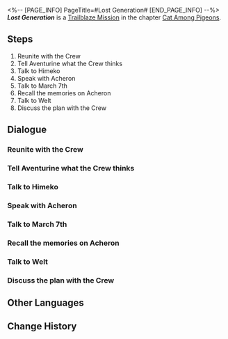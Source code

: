 <%-- [PAGE_INFO]
PageTitle=#Lost Generation#
[END_PAGE_INFO] --%>
{{Stub|Dialogue.}}
{{Mission Infobox
|id            = 1031001
|title         = 
|image         = {{subst:void|<!--$UPLOAD:<<SpriteOutput/Chronicle/1031001_f.png>-<Mission Lost Generation Stelle.png>-<Fate's Atlas Images>>-->}}{{subst:void|<!--$UPLOAD:<<SpriteOutput/Chronicle/1031001_m.png>-<Mission Lost Generation Caelus.png>-<Fate's Atlas Images>>-->}}
<gallery>
Mission Lost Generation Stelle.png|Stelle
Mission Lost Generation Caelus.png|Caelus
</gallery>
|type          = Trailblaze
|event_name    = 
|chapter       = Cat Among Pigeons
|requirements  = [[Trailblaze Mission]] ''[[The Devil in Velvet]]'' completed
|summary       = The Crew arrived safely at the Golden Hour and exchanged info with you. At this same moment, a dark tide in the dream had begun to surge...
|characters    = Trailblazer
|startLocation = [[Penacony]] - [[Golden Hour]]
|world         = Penacony
|area          = Golden Hour
|prev          = The Devil in Velvet
|next          = Double Indemnity
|rewards       = Trailblaze EXP*400; Stellar Jade*50; Traveler's Guide*4; Clock Credits*300; "City Upon a Hill"*1 { text = "City Upon a Hill" }; Credit*40,000
}}
'''''Lost Generation''''' is a [[Trailblaze Mission]] in the chapter [[Cat Among Pigeons]].

==Steps==
# Reunite with the Crew
# Tell Aventurine what the Crew thinks
# Talk to Himeko
# Speak with Acheron
# Talk to March 7th
# Recall the memories on Acheron
# Talk to Welt
# Discuss the plan with the Crew

<!--
==Gameplay Notes==

--><!--
==Trial Character==

-->
==Dialogue==
{{Stub Dialogue}}

===Reunite with the Crew===
{{Dialogue Start}}
:{{tx}}
{{Dialogue End}}

===Tell Aventurine what the Crew thinks===
{{Dialogue Start}}
:{{tx}}
{{Dialogue End}}

===Talk to Himeko===
{{Mission Description|type=trailblaze|location=Golden Hour|update|The Crew safely arrives at the Golden Hour and exchanges info with you. After an intense discussion, you decide to work with Aventurine. Before planning the next step, take some time to discuss what everyone is concerned about.}}
{{Dialogue Start}}
:{{tx}}
{{Dialogue End}}

===Speak with Acheron===
{{Mission Description|type=trailblaze|location=Golden Hour|update|The spotlight refocuses on another location in Penacony. Let's check out the happenings in places that you aren't aware of.}}
{{Dialogue Start}}
:{{tx}}
{{Dialogue End}}

===Talk to March 7th===
{{Mission Description|type=trailblaze|location=Golden Hour|update|The Crew safely arrives at the Golden Hour and exchanges info with you. After an intense discussion, you decide to work with Aventurine. Before planning the next step, take some time to discuss what everyone is concerned about.}}
{{Dialogue Start}}
:{{tx}}
{{Dialogue End}}

===Recall the memories on Acheron===
{{Mission Description|type=trailblaze|location=The Reverie (Reality)|update|The spotlight refocuses on another location in Penacony. Let's check out the happenings in places that you aren't aware of.}}
{{Dialogue Start}}
:{{tx}}
{{Dialogue End}}

===Talk to Welt===
{{Mission Description|type=trailblaze|location=Golden Hour|update|The Crew safely arrives at the Golden Hour and exchanges info with you. After an intense discussion, you decide to work with Aventurine. Before planning the next step, take some time to discuss what everyone is concerned about.}}
{{Dialogue Start}}
:{{tx}}
{{Dialogue End}}

===Discuss the plan with the Crew===
{{Mission Description|type=trailblaze|location=Golden Hour|update|The Crew safely arrives at the Golden Hour and exchanges info with you. After an intense discussion, you all decide to work with Aventurine. Everyone on the Crew seems preoccupied, but it's time to plan the next move.}}
{{Dialogue Start}}
:{{tx}}
{{Dialogue End}}

==Other Languages==
{{Other Languages
|en   = Lost Generation
|zhs  = 迷惘的一代人
|zht  = 迷惘的一代人
|ja   = ロストジェネレーション
|ko   = 잃어버린 세대
|es   = Generación perdida
|fr   = Génération perdue
|ru   = Потерянное поколение
|th   = มนุษย์ที่แสนสับสน
|vi   = Mê Man Một Kiếp Người
|de   = Verwirrte Generation
|id   = Generasi yang Kebingungan
|pt   = Geração Perdida
}}

==Change History==
{{Change History|2.1}}
